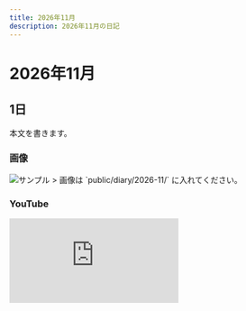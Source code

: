```yaml
---
title: 2026年11月
description: 2026年11月の日記
---
```


# 2026年11月

## 1日
本文を書きます。

### 画像
<img src="/diary/2026-11/sample.jpg" alt="サンプル" />
> 画像は `public/diary/2026-11/` に入れてください。

### YouTube
<div style={{position:'relative', paddingTop:'56.25%'}}>
  <iframe
    src="https://www.youtube.com/embed/VIDEO_ID"
    title="2026年11月の動画"
    style={{position:'absolute', inset:0, width:'100%', height:'100%'}}
    frameBorder="0"
    allow="accelerometer; autoplay; clipboard-write; encrypted-media; gyroscope; picture-in-picture; web-share"
    allowFullScreen
  />
</div>
